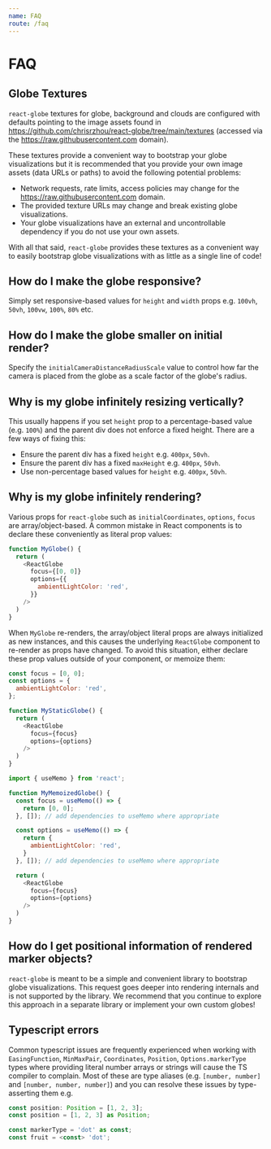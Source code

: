 ```yaml
---
name: FAQ
route: /faq
---
```


# FAQ

## Globe Textures
`react-globe` textures for globe, background and clouds are configured with defaults pointing to the image assets found in https://github.com/chrisrzhou/react-globe/tree/main/textures (accessed via the https://raw.githubusercontent.com domain).

These textures provide a convenient way to bootstrap your globe visualizations but it is recommended that you provide your own image assets (data URLs or paths) to avoid the following potential problems:
- Network requests, rate limits, access policies may change for the https://raw.githubusercontent.com domain.
- The provided texture URLs may change and break existing globe visualizations.
- Your globe visualizations have an external and uncontrollable dependency if you do not use your own assets.

With all that said, `react-globe` provides these textures as a convenient way to easily bootstrap globe visualizations with as little as a single line of code!

## How do I make the globe responsive?

Simply set responsive-based values for `height` and `width` props e.g. `100vh`, `50vh`, `100vw`, `100%`, `80%` etc.

## How do I make the globe smaller on initial render?

Specify the `initialCameraDistanceRadiusScale` value to control how far the camera is placed from the globe as a scale factor of the globe's radius.

## Why is my globe infinitely resizing vertically?

This usually happens if you set `height` prop to a percentage-based value (e.g. `100%`) and the parent div does not enforce a fixed height.  There are a few ways of fixing this:
- Ensure the parent div has a fixed `height` e.g. `400px`, `50vh`.
- Ensure the parent div has a fixed `maxHeight` e.g. `400px`, `50vh`.
- Use non-percentage based values for `height` e.g. `400px`, `50vh`.

## Why is my globe infinitely rendering?

Various props for `react-globe` such as `initialCoordinates`, `options`, `focus` are array/object-based.  A common mistake in React components is to declare these conveniently as literal prop values:

```js
function MyGlobe() {
  return (
    <ReactGlobe
      focus={[0, 0]}
      options={{
        ambientLightColor: 'red',
      }}
    />
  )
}
```

When `MyGlobe` re-renders, the array/object literal props are always initialized as new instances, and this causes the underlying `ReactGlobe` component to re-render as props have changed.  To avoid this situation, either declare these prop values outside of your component, or memoize them:

```js
const focus = [0, 0];
const options = {
  ambientLightColor: 'red',
};

function MyStaticGlobe() {
  return (
    <ReactGlobe
      focus={focus}
      options={options}
    />
  )
}
```

```js
import { useMemo } from 'react';

function MyMemoizedGlobe() {
  const focus = useMemo(() => {
    return [0, 0];
  }, []); // add dependencies to useMemo where appropriate

  const options = useMemo(() => {
    return {
      ambientLightColor: 'red',
    }
  }, []); // add dependencies to useMemo where appropriate

  return (
    <ReactGlobe
      focus={focus}
      options={options}
    />
  )
}
```

## How do I get positional information of rendered marker objects?
`react-globe` is meant to be a simple and convenient library to bootstrap globe visualizations.  This request goes deeper into rendering internals and is not supported by the library.  We recommend that you continue to explore this approach in a separate library or implement your own custom globes!

## Typescript errors
Common typescript issues are frequently experienced when working with `EasingFunction`, `MinMaxPair`, `Coordinates`, `Position`, `Options.markerType` types where providing literal number arrays or strings will cause the TS compiler to complain.  Most of these are type aliases (e.g. `[number, number]` and `[number, number, number]`) and you can resolve these issues by type-asserting them e.g.

```ts
const position: Position = [1, 2, 3];
const position = [1, 2, 3] as Position;

const markerType = 'dot' as const;
const fruit = <const> 'dot';
```
